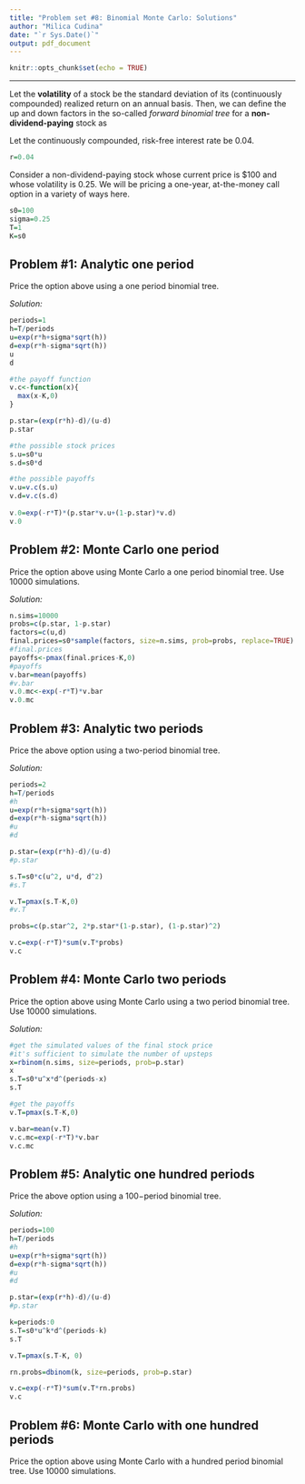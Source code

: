 ```yaml
---
title: "Problem set #8: Binomial Monte Carlo: Solutions"
author: "Milica Cudina"
date: "`r Sys.Date()`"
output: pdf_document
---
```


```r
knitr::opts_chunk$set(echo = TRUE)
```

---

Let the **volatility** of a stock be the standard deviation of its (continuously compounded) realized return on an annual basis. Then, we can define the up and down factors in the so-called *forward binomial tree* for a **non-dividend-paying** stock as
\begin{equation}
\begin{split}
u & = e^{rh + \sigma\sqrt{h}}\\
d & = e^{rh - \sigma\sqrt{h}}\\
\end{split}
\end{equation}

Let the continuously compounded, risk-free interest rate be $0.04$. 
```r
r=0.04
```

Consider a non-dividend-paying stock whose current price is \$100 and whose volatility is $0.25$. We will be pricing a one-year, at-the-money call option in a variety of ways here. 
```r
s0=100
sigma=0.25
T=1
K=s0
```


## Problem #1: Analytic one period
Price the option above using a one period binomial tree. 

*Solution:*
```r
periods=1
h=T/periods
u=exp(r*h+sigma*sqrt(h))
d=exp(r*h-sigma*sqrt(h))
u
d

#the payoff function
v.c<-function(x){
  max(x-K,0)
}

p.star=(exp(r*h)-d)/(u-d)
p.star

#the possible stock prices
s.u=s0*u
s.d=s0*d

#the possible payoffs
v.u=v.c(s.u)
v.d=v.c(s.d)
  
v.0=exp(-r*T)*(p.star*v.u+(1-p.star)*v.d)
v.0
```

## Problem #2: Monte Carlo one period
Price the option above using Monte Carlo a one period binomial tree. Use $10000$ simulations. 

*Solution:*
```r
n.sims=10000
probs=c(p.star, 1-p.star)
factors=c(u,d)
final.prices=s0*sample(factors, size=n.sims, prob=probs, replace=TRUE)
#final.prices
payoffs<-pmax(final.prices-K,0)
#payoffs
v.bar=mean(payoffs)
#v.bar
v.0.mc<-exp(-r*T)*v.bar
v.0.mc
```

## Problem #3: Analytic two periods
Price the above option using a two-period binomial tree. 

*Solution:*
```r
periods=2
h=T/periods
#h
u=exp(r*h+sigma*sqrt(h))
d=exp(r*h-sigma*sqrt(h))
#u
#d

p.star=(exp(r*h)-d)/(u-d)
#p.star

s.T=s0*c(u^2, u*d, d^2)
#s.T

v.T=pmax(s.T-K,0)
#v.T

probs=c(p.star^2, 2*p.star*(1-p.star), (1-p.star)^2)

v.c=exp(-r*T)*sum(v.T*probs)
v.c
```


## Problem #4: Monte Carlo two periods
Price the option above using Monte Carlo using a two period binomial tree. Use $10000$ simulations. 

*Solution:*
```r
#get the simulated values of the final stock price
#it's sufficient to simulate the number of upsteps
x=rbinom(n.sims, size=periods, prob=p.star)
x
s.T=s0*u^x*d^(periods-x)
s.T

#get the payoffs
v.T=pmax(s.T-K,0)

v.bar=mean(v.T)
v.c.mc=exp(-r*T)*v.bar
v.c.mc
```

## Problem #5: Analytic one hundred periods
Price the above option using a $100-$period binomial tree. 

*Solution:*
```r
periods=100
h=T/periods
#h
u=exp(r*h+sigma*sqrt(h))
d=exp(r*h-sigma*sqrt(h))
#u
#d

p.star=(exp(r*h)-d)/(u-d)
#p.star

k=periods:0
s.T=s0*u^k*d^(periods-k)
s.T

v.T=pmax(s.T-K, 0)

rn.probs=dbinom(k, size=periods, prob=p.star)

v.c=exp(-r*T)*sum(v.T*rn.probs)
v.c
```

## Problem #6: Monte Carlo with one hundred periods
Price the option above using Monte Carlo with a hundred period binomial tree. Use $10000$ simulations. 

